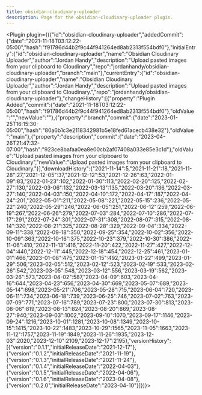 ---
title: obsidian-cloudinary-uploader
description: Page for the obsidian-cloudinary-uploader plugin.
---


<Plugin plugin={({"id":"obsidian-cloudinary-uploader","addedCommit":{"date":"2021-11-18T03:12:22-05:00","hash":"f91786d44b2f9c44f941264ed8ab2313f554bdf0"},"initialEntry":{"id":"obsidian-cloudinary-uploader","name":"Obsidian Cloudinary Uploader","author":"Jordan Handy","description":"Upload pasted images from your clipboard to Cloudinary","repo":"jordanhandy/obsidian-cloudinary-uploader","branch":"main"},"currentEntry":{"id":"obsidian-cloudinary-uploader","name":"Obsidian Cloudinary Uploader","author":"Jordan Handy","description":"Upload pasted images from your clipboard to Cloudinary.","repo":"jordanhandy/obsidian-cloudinary-uploader"},"changeHistory":[{"property":"Plugin Added","commit":{"date":"2021-11-18T03:12:22-05:00","hash":"f91786d44b2f9c44f941264ed8ab2313f554bdf0"},"oldValue":"","newValue":""},{"property":"branch","commit":{"date":"2023-01-25T16:15:30-05:00","hash":"80a6b1c3e2118342981b5e18fed61acecb438e32"},"oldValue":"main"},{"property":"description","commit":{"date":"2023-04-26T21:47:32-07:00","hash":"923ce8bafaa0ea8e00cb2af07408a033e85e3c1d"},"oldValue":"Upload pasted images from your clipboard to Cloudinary","newValue":"Upload pasted images from your clipboard to Cloudinary."}],"downloadHistory":{"2021-11-14":5,"2021-11-21":18,"2021-11-28":27,"2021-12-05":37,"2021-12-12":53,"2021-12-26":63,"2022-01-09":83,"2022-01-23":102,"2022-01-30":113,"2022-02-20":125,"2022-02-27":130,"2022-03-06":132,"2022-03-13":135,"2022-03-20":136,"2022-03-27":140,"2022-04-03":150,"2022-04-10":172,"2022-04-17":187,"2022-04-24":201,"2022-05-01":211,"2022-05-08":221,"2022-05-15":236,"2022-05-22":240,"2022-05-29":246,"2022-06-05":251,"2022-06-12":259,"2022-06-19":267,"2022-06-26":279,"2022-07-03":284,"2022-07-10":286,"2022-07-17":291,"2022-07-24":301,"2022-07-31":308,"2022-08-07":315,"2022-08-14":320,"2022-08-21":325,"2022-08-28":329,"2022-09-04":334,"2022-09-11":338,"2022-09-18":350,"2022-09-25":354,"2022-10-02":356,"2022-10-09":363,"2022-10-16":375,"2022-10-23":379,"2022-10-30":386,"2022-11-06":410,"2022-11-13":416,"2022-11-20":422,"2022-11-27":427,"2022-12-04":440,"2022-12-11":445,"2022-12-18":454,"2022-12-25":461,"2023-01-01":466,"2023-01-08":475,"2023-01-15":492,"2023-01-22":499,"2023-01-29":506,"2023-02-05":512,"2023-02-12":523,"2023-02-19":533,"2023-02-26":542,"2023-03-05":548,"2023-03-12":556,"2023-03-19":562,"2023-03-26":573,"2023-04-02":587,"2023-04-09":603,"2023-04-16":644,"2023-04-23":656,"2023-04-30":669,"2023-05-07":689,"2023-05-14":698,"2023-05-21":706,"2023-05-28":715,"2023-06-04":720,"2023-06-11":734,"2023-06-18":739,"2023-06-25":746,"2023-07-02":763,"2023-07-09":771,"2023-07-16":789,"2023-07-23":800,"2023-07-30":813,"2023-08-06":819,"2023-08-13":824,"2023-08-20":869,"2023-08-27":940,"2023-09-03":1002,"2023-09-10":1070,"2023-09-17":1146,"2023-09-24":1216,"2023-10-01":1281,"2023-10-08":1349,"2023-10-15":1415,"2023-10-22":1483,"2023-10-29":1565,"2023-11-05":1663,"2023-11-12":1757,"2023-11-19":1849,"2023-11-26":1935,"2023-12-03":2020,"2023-12-10":2109,"2023-12-17":2195},"versionHistory":[{"version":"0.1.1","initialReleaseDate":"2021-12-17"},{"version":"0.1.2","initialReleaseDate":"2021-11-19"},{"version":"0.1.3","initialReleaseDate":"2021-11-24"},{"version":"0.1.4","initialReleaseDate":"2022-04-03"},{"version":"0.1.5","initialReleaseDate":"2022-04-06"},{"version":"0.1.6","initialReleaseDate":"2023-04-08"},{"version":"0.2.0","initialReleaseDate":"2023-04-10"}]})}></Plugin>